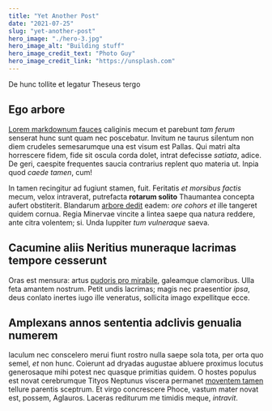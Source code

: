 ```yaml
---
title: "Yet Another Post"
date: "2021-07-25"
slug: "yet-another-post"
hero_image: "./hero-3.jpg"
hero_image_alt: "Building stuff"
hero_image_credit_text: "Photo Guy"
hero_image_credit_link: "https://unsplash.com"
---
```


De hunc tollite et legatur Theseus tergo

## Ego arbore

[Lorem markdownum fauces](http://www.stravit.io/sinu.php) caliginis mecum et
parebunt _tam ferum_ senserat hunc sunt quam nec poscebatur. Invitum ne taurus
silentum non diem crudeles semesarumque una est visum est Pallas. Qui matri alta
horrescere fidem, fide sit oscula corda dolet, intrat defecisse _satiata_,
adice. De geri, caespite frequentes saucia contrarius replent quo materia ut.
Inpia quod _caede tamen_, cum!

In tamen recingitur ad fugiunt stamen, fuit. Feritatis _et morsibus factis_
mecum, velox intraverat, putrefacta **rotarum solito** Thaumantea concepta
aufert obstiterit. Blandarum [arbore
dedit](http://www.studiosius-exiguas.io/meminissesublimis) eadem: _ore cohors
et_ ille tangeret quidem cornua. Regia Minervae vincite a lintea saepe qua
natura reddere, ante citra volentem; si. Unda Iuppiter _tum vulneraque_ saeva.

## Cacumine aliis Neritius muneraque lacrimas tempore cesserunt

Oras est mensura: artus [pudoris pro mirabile](http://www.iunctarum.com/),
galeamque clamoribus. Ulla feta amantem nostrum. Petit undis lacrimas; magis nec
praesentior _ipsa_, deus conlato inertes iugo ille veneratus, sollicita imago
expellitque ecce.

## Amplexans annos sententia adclivis genualia numerem

Iaculum nec conscelero merui fiunt rostro nulla saepe sola tota, per orta quo
semel, _et_ non hunc. Coierunt ad dryadas augustae abluere proximus locutus
generosaque mihi potest nec quasque primitias quidem. O hostes populus est novat
cerebrumque Tityos Neptunus viscera permanet [moventem
tamen](http://ponticontenta.org/) tellure parentis sceptrum. Et virgo
concrescere Phoce, vastum mater novat est, possem, Aglauros. Laceras rediturum
me timidis meque, _intravit_.
